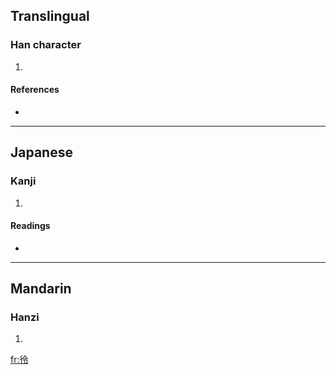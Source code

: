 ==Translingual==

===Han character===
{{Han char|rn=60|rad=彳|as=05|sn=8|four=2822<sub>7</sub>|canj=竹人人戈戈 (HOOII)}}

# {{defn|Han|sort=彳05}}

====References====
* {{Han ref|kx=0365.290|dkj=10070|dj=0685.200|hdz=20817.010|uh=5F7E|ud=24446|bh=CC76|bd=52342}}

----

==Japanese==

===Kanji===
{{ja-kanji|grade=|rs=彳05}}

# {{defn|Japanese}}

====Readings====
* {{ja-readings|on=[[れい]] (rei), [[りょう]] (ryō)|kun=}}

----

==Mandarin==

===Hanzi===
{{cmn-hanzi|pin=[[lǐng]] ([[ling3]])|wg=ling<sup>3</sup>}}

# {{defn|Mandarin}}

[[fr:彾]]